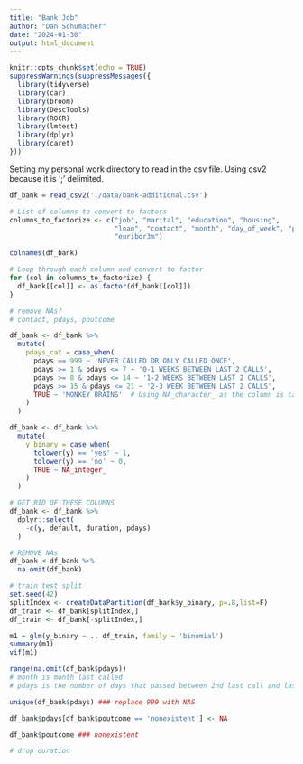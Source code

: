 ```yaml
---
title: "Bank Job"
author: "Dan Schumacher"
date: "2024-01-30"
output: html_document
---
```

```r
knitr::opts_chunk$set(echo = TRUE)
suppressWarnings(suppressMessages({
  library(tidyverse)
  library(car)
  library(broom)
  library(DescTools)
  library(ROCR)
  library(lmtest)
  library(dplyr)
  library(caret)
}))
```

Setting my personal work directory to read in the csv file. Using csv2 because it is ';' delimited.
```r
df_bank = read_csv2('./data/bank-additional.csv')

# List of columns to convert to factors
columns_to_factorize <- c("job", "marital", "education", "housing", 
                          "loan", "contact", "month", "day_of_week", "poutcome", 
                          "euribor3m")

colnames(df_bank)

# Loop through each column and convert to factor
for (col in columns_to_factorize) {
  df_bank[[col]] <- as.factor(df_bank[[col]])
}

# remove NAs?
# contact, pdays, poutcome

df_bank <- df_bank %>%
  mutate(
    pdays_cat = case_when(
      pdays == 999 ~ 'NEVER CALLED OR ONLY CALLED ONCE',
      pdays >= 1 & pdays <= 7 ~ '0-1 WEEKS BETWEEN LAST 2 CALLS',
      pdays >= 8 & pdays <= 14 ~ '1-2 WEEKS BETWEEN LAST 2 CALLS',
      pdays >= 15 & pdays <= 21 ~ '2-3 WEEK BETWEEN LAST 2 CALLS',
      TRUE ~ 'MONKEY BRAINS'  # Using NA_character_ as the column is categorical
    )
  )

df_bank <- df_bank %>%
  mutate(
    y_binary = case_when(
      tolower(y) == 'yes' ~ 1,
      tolower(y) == 'no' ~ 0,
      TRUE ~ NA_integer_ 
    )
  )

# GET RID OF THESE COLUMNS
df_bank <- df_bank %>%
  dplyr::select(
    -c(y, default, duration, pdays)
  )

# REMOVE NAs
df_bank <-df_bank %>% 
  na.omit(df_bank)

# train test split
set.seed(42)
splitIndex <- createDataPartition(df_bank$y_binary, p=.8,list=F)
df_train <- df_bank[splitIndex,]
df_train <- df_bank[-splitIndex,]

m1 = glm(y_binary ~ ., df_train, family = 'binomial')
summary(m1)
vif(m1)

range(na.omit(df_bank$pdays))
# month is month last called
# pdays is the number of days that passed between 2nd last call and last call.

unique(df_bank$pdays) ### replace 999 with NAS

df_bank$pdays[df_bank$poutcome == 'nonexistent'] <- NA

df_bank$poutcome ### nonexistent
```



```r
# drop duration

```

